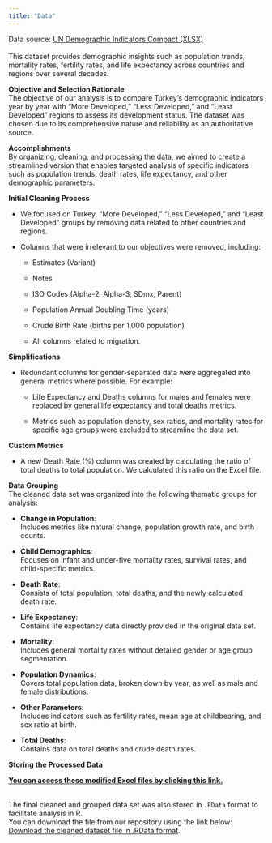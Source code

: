 ```yaml
---
title: "Data"
---
```


Data source: [UN Demographic Indicators Compact (XLSX)](https://population.un.org/wpp/assets/Excel%20Files/1_Indicator%20(Standard)/EXCEL_FILES/1_General/WPP2024_GEN_F01_DEMOGRAPHIC_INDICATORS_COMPACT.xlsx)\
\
This dataset provides demographic insights such as population trends, mortality rates, fertility rates, and life expectancy across countries and regions over several decades.

**Objective and Selection Rationale**\
The objective of our analysis is to compare Turkey's demographic indicators year by year with "More Developed," "Less Developed," and "Least Developed" regions to assess its development status. The dataset was chosen due to its comprehensive nature and reliability as an authoritative source.

**Accomplishments**\
By organizing, cleaning, and processing the data, we aimed to create a streamlined version that enables targeted analysis of specific indicators such as population trends, death rates, life expectancy, and other demographic parameters.\

**Initial Cleaning Process**

-   We focused on Turkey, "More Developed," "Less Developed," and "Least Developed" groups by removing data related to other countries and regions.

-   Columns that were irrelevant to our objectives were removed, including:

    -   Estimates (Variant)

    -   Notes

    -   ISO Codes (Alpha-2, Alpha-3, SDmx, Parent)

    -   Population Annual Doubling Time (years)

    -   Crude Birth Rate (births per 1,000 population)

    -   All columns related to migration.

**Simplifications**

-   Redundant columns for gender-separated data were aggregated into general metrics where possible. For example:

    -   Life Expectancy and Deaths columns for males and females were replaced by general life expectancy and total deaths metrics.

    -   Metrics such as population density, sex ratios, and mortality rates for specific age groups were excluded to streamline the data set.

**Custom Metrics**

-   A new Death Rate (%) column was created by calculating the ratio of total deaths to total population. We calculated this ratio on the Excel file.

**Data Grouping**\
The cleaned data set was organized into the following thematic groups for analysis:

-   **Change in Population**:\
    Includes metrics like natural change, population growth rate, and birth counts.

-   **Child Demographics**:\
    Focuses on infant and under-five mortality rates, survival rates, and child-specific metrics.

-   **Death Rate**:\
    Consists of total population, total deaths, and the newly calculated death rate.

-   **Life Expectancy**:\
    Contains life expectancy data directly provided in the original data set.

-   **Mortality**:\
    Includes general mortality rates without detailed gender or age group segmentation.

-   **Population Dynamics**:\
    Covers total population data, broken down by year, as well as male and female distributions.

-   **Other Parameters**:\
    Includes indicators such as fertility rates, mean age at childbearing, and sex ratio at birth.

-   **Total Deaths**:\
    Contains data on total deaths and crude death rates.

**Storing the Processed Data**

[**You can access these modified Excel files by clicking this link.**](https://drive.google.com/drive/folders/1XD91Kzkd74GY1_iuuhg32hsk93ZFlIO_?usp=sharing)

\
The final cleaned and grouped data set was also stored in `.RData` format to facilitate analysis in R.\
You can download the file from our repository using the link below:\
[Download the cleaned dataset file in .RData format](#).
